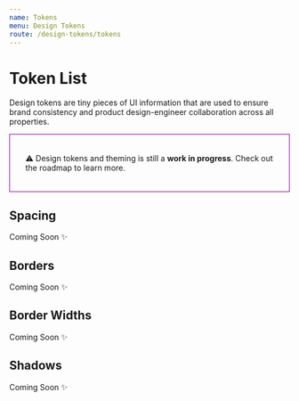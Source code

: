 ```yaml
---
name: Tokens
menu: Design Tokens
route: /design-tokens/tokens
---
```



# Token List

Design tokens are tiny pieces of UI information that are used to ensure brand
consistency and product design-engineer collaboration across all properties.

<div style="border:solid 1px purple; padding: 20px 28px;">
  <p>
    ⚠️ Design tokens and theming is still a <strong>work in progress</strong>.
    Check out the roadmap to learn more.
  </p>
</div>

<Tokens />

## Spacing

Coming Soon ✨

## Borders

Coming Soon ✨

## Border Widths

Coming Soon ✨

## Shadows

Coming Soon ✨

